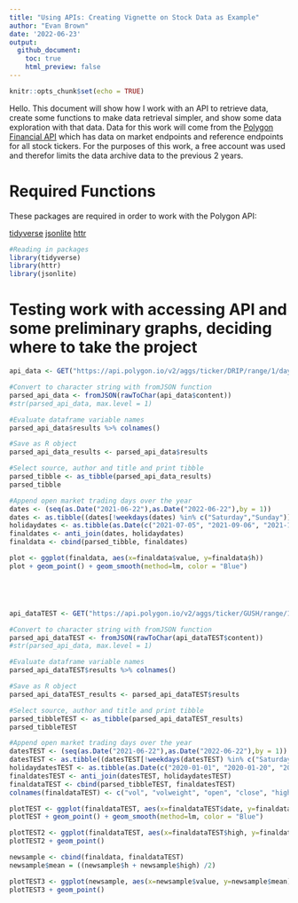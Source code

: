 ```yaml
---
title: "Using APIs: Creating Vignette on Stock Data as Example"
author: "Evan Brown"
date: '2022-06-23'
output: 
  github_document:
    toc: true
    html_preview: false
---
```


```r
knitr::opts_chunk$set(echo = TRUE)
```

Hello. This document will show how I work with an API to retrieve data, create some functions to make data retrieval simpler, and show some data exploration with that data. Data for this work will come from the [Polygon Financial API](https://polygon.io/docs/stocks/getting-started) which has data on market endpoints and reference endpoints for all stock tickers. For the purposes of this work, a free account was used and therefor limits the data archive data to the previous 2 years. 

# **Required Functions**

These packages are required in order to work with the Polygon API:

[tidyverse](https://www.tidyverse.org/packages/)
[jsonlite](https://cran.r-project.org/web/packages/jsonlite/index.html)
[httr](https://cran.r-project.org/web/packages/httr/vignettes/quickstart.html)

```r
#Reading in packages
library(tidyverse)
library(httr)
library(jsonlite)
```

# Testing work with accessing API and some preliminary graphs, deciding where to take the project
```r

api_data <- GET("https://api.polygon.io/v2/aggs/ticker/DRIP/range/1/day/2021-06-22/2022-06-22?adjusted=true&sort=asc&limit=5000&apiKey=OrlbxnjeCyqGDGkKtpIqxKKs0f8Eh77C")

#Convert to character string with fromJSON function
parsed_api_data <- fromJSON(rawToChar(api_data$content))
#str(parsed_api_data, max.level = 1)

#Evaluate dataframe variable names
parsed_api_data$results %>% colnames()

#Save as R object
parsed_api_data_results <- parsed_api_data$results

#Select source, author and title and print tibble
parsed_tibble <- as_tibble(parsed_api_data_results)
parsed_tibble

#Append open market trading days over the year
dates <- (seq(as.Date("2021-06-22"),as.Date("2022-06-22"),by = 1))
dates <- as.tibble((dates[!weekdays(dates) %in% c("Saturday","Sunday")]))
holidaydates <- as.tibble(as.Date(c("2021-07-05", "2021-09-06", "2021-11-25", "2021-12-24", "2022-01-17", "2022-02-21", "2022-04-15", "2022-05-30", "2022-06-20")))
finaldates <- anti_join(dates, holidaydates)
finaldata <- cbind(parsed_tibble, finaldates)

plot <- ggplot(finaldata, aes(x=finaldata$value, y=finaldata$h))
plot + geom_point() + geom_smooth(method=lm, color = "Blue")





api_dataTEST <- GET("https://api.polygon.io/v2/aggs/ticker/GUSH/range/1/day/2021-06-22/2022-06-22?adjusted=true&sort=asc&limit=5000&apiKey=OrlbxnjeCyqGDGkKtpIqxKKs0f8Eh77C")

#Convert to character string with fromJSON function
parsed_api_dataTEST <- fromJSON(rawToChar(api_dataTEST$content))
#str(parsed_api_data, max.level = 1)

#Evaluate dataframe variable names
parsed_api_dataTEST$results %>% colnames()

#Save as R object
parsed_api_dataTEST_results <- parsed_api_dataTEST$results

#Select source, author and title and print tibble
parsed_tibbleTEST <- as_tibble(parsed_api_dataTEST_results)
parsed_tibbleTEST

#Append open market trading days over the year
datesTEST <- (seq(as.Date("2021-06-22"),as.Date("2022-06-22"),by = 1))
datesTEST <- as.tibble((datesTEST[!weekdays(datesTEST) %in% c("Saturday","Sunday")]))
holidaydatesTEST <- as.tibble(as.Date(c("2020-01-01", "2020-01-20", "2020-02-17", "2020-04-10", "2020-05-25", "2020-07-03", "2020-09-07", "2020-11-26", "2020-12-25", "2021-01-01", "2021-01-18", "2021-02-15", "2021-04-02", "2021-05-31", "2021-06-18", "2021-07-05", "2021-09-06", "2021-11-25", "2021-12-24", "2022-01-17", "2022-02-21", "2022-04-15", "2022-05-30", "2022-06-20")))
finaldatesTEST <- anti_join(datesTEST, holidaydatesTEST)
finaldataTEST <- cbind(parsed_tibbleTEST, finaldatesTEST)
colnames(finaldataTEST) <- c("vol", "volweight", "open", "close", "high", "low", "timestamp", "number", "date")

plotTEST <- ggplot(finaldataTEST, aes(x=finaldataTEST$date, y=finaldataTEST$high))
plotTEST + geom_point() + geom_smooth(method=lm, color = "Blue")

plotTEST2 <- ggplot(finaldataTEST, aes(x=finaldataTEST$high, y=finaldataTEST$vol))
plotTEST2 + geom_point()

newsample <- cbind(finaldata, finaldataTEST)
newsample$mean = ((newsample$h + newsample$high) /2)

plotTEST3 <- ggplot(newsample, aes(x=newsample$value, y=newsample$mean))
plotTEST3 + geom_point()
```